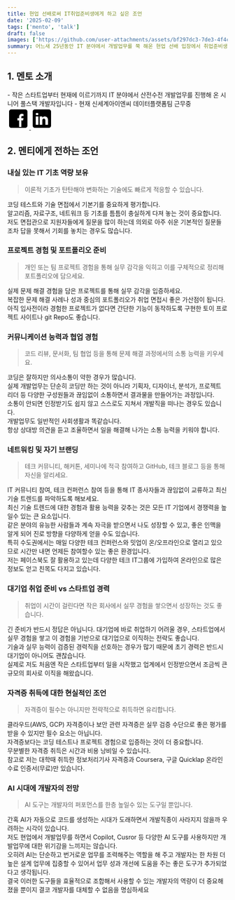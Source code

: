 ```yaml
---
title: 현업 선배로써 IT취업준비생에게 하고 싶은 조언
date: '2025-02-09'
tags: ['mento', 'talk']
draft: false
images: ['https://github.com/user-attachments/assets/bf297dc3-7de3-4f4c-933c-d8e65f4f63ba']
summary: 어느새 25년동안 IT 분야에서 개발업무를 쭉 해온 현업 선배 입장에서 취업준비생에게 도움이 될만한 몇가지 조언을 정리했습니다.
---
```


## 1. 멘토 소개

<div className="rounded-lg border-2 border-gray-200 p-1 text-left">
  - 작은 스타트업부터 현재에 이르기까지 IT 분야에서 산전수전 개발업무를 진행해 온 시니어 풀스택 개발자입니다
  - 현재 신세계아이엔씨 데이터플랫폼팀 근무중 
  <div className="flex justify-center items-center bg-white">
    <a href="https://www.facebook.com/neochime" target="_blank" rel="noopener noreferrer">
      <svg xmlns="http://www.w3.org/2000/svg" x="0px" y="0px" width="50" height="50" viewBox="0 0 50 50">
      <path d="M41,4H9C6.24,4,4,6.24,4,9v32c0,2.76,2.24,5,5,5h32c2.76,0,5-2.24,5-5V9C46,6.24,43.76,4,41,4z M37,19h-2c-2.14,0-3,0.5-3,2 v3h5l-1,5h-4v15h-5V29h-4v-5h4v-3c0-4,2-7,6-7c2.9,0,4,1,4,1V19z"></path>
      </svg>
    </a>
    <a href="https://www.linkedin.com/in/nchime" target="_blank" rel="noopener noreferrer">
      <svg xmlns="http://www.w3.org/2000/svg" x="0px" y="0px" width="50" height="50" viewBox="0 0 50 50">
        <path d="M41,4H9C6.24,4,4,6.24,4,9v32c0,2.76,2.24,5,5,5h32c2.76,0,5-2.24,5-5V9C46,6.24,43.76,4,41,4z M17,20v19h-6V20H17z M11,14.47c0-1.4,1.2-2.47,3-2.47s2.93,1.07,3,2.47c0,1.4-1.12,2.53-3,2.53C12.2,17,11,15.87,11,14.47z M39,39h-6c0,0,0-9.26,0-10 c0-2-1-4-3.5-4.04h-0.08C27,24.96,26,27.02,26,29c0,0.91,0,10,0,10h-6V20h6v2.56c0,0,1.93-2.56,5.81-2.56 c3.97,0,7.19,2.73,7.19,8.26V39z"></path>
      </svg>
    </a>  

  </div>
</div>




## 2. 멘티에게 전하는 조언

###  내실 있는 IT 기초 역량 보유


> <span className="text-blue-500">이론적 기초가 탄탄해야 변화하는 기술에도 빠르게 적응할 수 있습니다</span>.


코딩 테스트와 기술 면접에서 기본기를 중요하게 평가합니다.  
알고리즘, 자료구조, 네트워크 등 기초를 틈틈이 충실하게 다져 놓는 것이 중요합니다.  
저도 면접관으로 지원자들에게 질문을 많이 하는데 의외로 아주 쉬운 기본적인 질문들 조차 답을 못해서 기회를 놓치는 경우도 많습니다.  

### 프로젝트 경험 및 포트폴리오 준비

> <span className="text-blue-500">개인 또는 팀 프로젝트 경험을 통해 실무 감각을 익히고 이를 구체적으로 정리해 포트폴리오에 담으세요</span>.

실제 문제 해결 경험을 담은 프로젝트를 통해 실무 감각을 입증하세요.  
복잡한 문제 해결 사례나 성과 중심의 포트폴리오가 취업 면접시 좋은 가산점이 됩니다.  
아직 입사전이라 경험한 프로젝트가 없다면 간단한 기능이 동작하도록 구현한 토이 프로젝트 사이트나 git Repo도 좋습니다.

### 커뮤니케이션 능력과 협업 경험

> <span className="text-blue-500">코드 리뷰, 문서화, 팀 협업 등을 통해 문제 해결 과정에서의 소통 능력을 키우세요</span>.

코딩은 잘하지만 의사소통이 약한 경우가 많습니다.  
실제 개발업무는 단순히 코딩만 하는 것이 아니라 기획자, 디자이너, 분석가, 프로젝트 리더 등 다양한 구성원들과 끊임없이 소통하면서 결과물을 만들어가는 과정입니다.  
소통이 안되면 인정받기도 쉽지 않고 스스로도 지쳐서 개발직을 떠나는 경우도 있습니다.  
개발업무도 일반적인 사회생활과 똑같습니다.  
항상 상대방 의견을 듣고 조율하면서 일을 해결해 나가는 소통 능력을 키워야 합니다.

### 네트워킹 및 자기 브랜딩

> <span className="text-blue-500">테크 커뮤니티, 해커톤, 세미나에 적극 참여하고 GitHub, 테크 블로그 등을 통해 자신을 알리세요</span>.

IT 커뮤니티 참여, 테크 컨퍼런스 참여 등을 통해 IT 종사자들과 끊임없이 교류하고 최신 기술 트렌드를 파악하도록 해보세요.  
최신 기술 트렌드에 대한 경험과 활용 능력을 갖추는 것은 모든 IT 기업에서 경쟁력을 높일수 있는 큰 요소입니다.  
같은 분야의 유능한 사람들과 계속 자극을 받으면서 나도 성장할 수 있고, 좋은 인맥을 알게 되어 진로 방향을 다양하게 얻을 수도 있습니다.  
특히 수도권에서는 매일 다양한 테크 컨퍼런스와 밋업이 온/오프라인으로 열리고 있으므로 시간만 내면 언제든 참여할수 있는 좋은 환경입니다.  
저는 페이스북도 잘 활용하고 있는데 다양한 테크 IT그룹에 가입하여 온라인으로 많은 정보도 얻고 친목도 다지고 있습니다.

### 대기업 취업 준비 vs 스타트업 경력

> <span className="text-blue-500">취업이 시간이 걸린다면 작은 회사에서 실무 경험을 쌓으면서 성장하는 것도 좋습니다</span>.

긴 준비가 반드시 정답은 아닙니다.
대기업에 바로 취업하기 어려울 경우, 스타트업에서 실무 경험을 쌓고 이 경험을 기반으로 대기업으로 이직하는 전략도 좋습니다.  
기술과 실무 능력이 검증된 경력직을 선호하는 경우가 많기 때문에 초기 경력은 반드시 대기업이 아니어도 괜찮습니다.  
실제로 저도 처음엔 작은 스타트업부터 일을 시작했고 업계에서 인정받으면서 조금씩 큰 규모의 회사로 이직을 해왔습니다.

### 자격증 취득에 대한 현실적인 조언

> <span className="text-blue-500">자격증이 필수는 아니지만 전략적으로 취득하면 유리합니다</span>.

클라우드(AWS, GCP) 자격증이나 보안 관련 자격증은 실무 검증 수단으로 좋은 평가를 받을 수 있지만 필수 요소는 아닙니다.  
자격증보다는 코딩 테스트나 프로젝트 경험으로 입증하는 것이 더 중요합니다.  
무분별한 자격증 취득은 시간과 비용 낭비일 수 있습니다.  
참고로 저는 대학때 취득한 정보처리기사 자격증과 Coursera, 구글 Quicklap 온라인 수료 인증서(무료)만 있습니다.

### AI 시대에 개발자의 전망

> <span className="text-blue-500">AI 도구는 개발자의 퍼포먼스를 한층 높일수 있는 도구일 뿐입니다</span>.

간혹 AI가 자동으로 코드를 생성하는 시대가 도래하면서 개발직종이 사라지지 않을까 우려하는 시각이 있습니다.  
저도 현업에서 개발업무를 하면서 Copilot, Cusror 등 다양한 AI 도구를 사용하지만 개발업무에 대한 위기감을 느끼지는 않습니다.   
오히려 AI는 단순하고 번거로운 업무를 조력해주는 역할을 해 주고 개발자는 한 차원 더 높은 설계 업무에 집중할 수 있어서 업무 성과 개선에 도움을 주는 좋은 도구가 추가되었다고 생각됩니다.  
결국 이러한 도구들을 효율적으로 조합해서 사용할 수 있는 개발자의 역량이 더 중요해졌을 뿐이지 결코 개발자를 대체할 수 없음을 명심하세요
